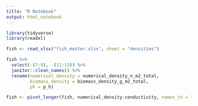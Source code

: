 ```yaml
---
title: "R Notebook"
output: html_notebook
---
```



```r
library(tidyverse)
library(readxl)
```


```r
fish <- read_xlsx("fish_master.xlsx", sheet = "densities")

fish %>% 
  select(-(7:9), -(11:13)) %>% 
  janitor::clean_names() %>% 
  rename(numerical_density = numerical_density_n_m2_total, 
         biomass_density = biomass_density_g_m2_total,
         ph = p_h)

fish <- pivot_longer(fish, numerical_density:conductivity, names_to = "measurement_type", values_to = "result")



```

